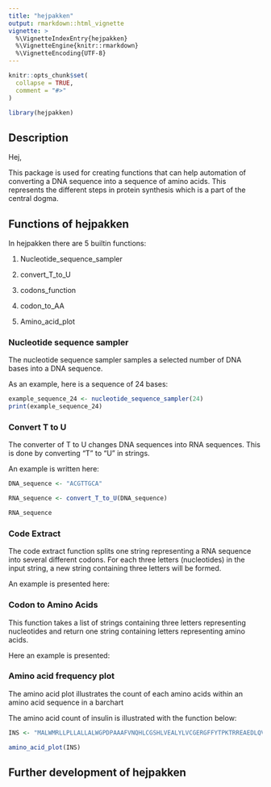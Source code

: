 ```yaml
---
title: "hejpakken"
output: rmarkdown::html_vignette
vignette: >
  %\VignetteIndexEntry{hejpakken}
  %\VignetteEngine{knitr::rmarkdown}
  %\VignetteEncoding{UTF-8}
---
```


```r
knitr::opts_chunk$set(
  collapse = TRUE,
  comment = "#>"
)
```

```r
library(hejpakken)
```

## Description
Hej, 

This package is used for creating functions that can help automation of converting a DNA sequence into a sequence of amino acids. This represents the different steps in protein synthesis which is a part of the central dogma. 


## Functions of hejpakken

In hejpakken there are 5 builtin functions:

1.  Nucleotide_sequence_sampler

2.  convert_T_to_U

3.  codons_function

4.  codon_to_AA

5.  Amino_acid_plot

### Nucleotide sequence sampler

The nucleotide sequence sampler samples a selected number of DNA bases into a DNA sequence.

As an example, here is a sequence of 24 bases:

```r
example_sequence_24 <- nucleotide_sequence_sampler(24)
print(example_sequence_24)
```

### Convert T to U

The converter of T to U changes DNA sequences into RNA sequences. 
This is done by converting "T" to "U" in strings. 

An example is written here: 
```r
DNA_sequence <- "ACGTTGCA" 

RNA_sequence <- convert_T_to_U(DNA_sequence)

RNA_sequence
```

### Code Extract

The code extract function splits one string representing a RNA sequence into several different codons. For each three letters (nucleotides) in the input string, a new string containing three letters will be formed.

An example is presented here:


### Codon to Amino Acids

This function takes a list of strings containing three letters representing nucleotides and return one string containing letters representing amino acids. 

Here an example is presented:



### Amino acid frequency plot

The amino acid plot illustrates the count of each amino acids within an amino acid sequence in a barchart

The amino acid count of insulin is illustrated with the function below:

```r
INS <- "MALWMRLLPLLALLALWGPDPAAAFVNQHLCGSHLVEALYLVCGERGFFYTPKTRREAEDLQVGQVELGGGPGAGSLQPLALEGSLQKRGIVEQCCTSICSLYQLENYCN"

amino_acid_plot(INS)
```

## Further development of hejpakken
